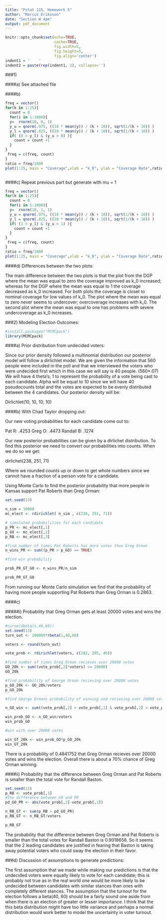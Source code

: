 ---
title: "Pstat 115, Homework 5"
author: "Marcus Eriksson"
date: "Section W 4pm"
output: pdf_document
---

```{r setup, include=FALSE}
knitr::opts_chunk$set(echo=TRUE, 
                      cache=TRUE, 
                      fig.width=5, 
                      fig.height=5,
                      fig.align='center')
indent1 = '    '      
indent2 = paste(rep(indent1, 2), collapse='')
```

###1)

####a) 
See attached file


####b) 

```{r}

freq = vector()
for(k in 1:25){
  count = 0
  for(i in 1:1000){
  y=  rnorm(10, 0, 1)
  y_u = qnorm(.975, ((10 * mean(y)) / (k + 10)), sqrt(1/(k + 10)) )
  y_l = qnorm(.025, ((10 * mean(y)) / (k + 10)), sqrt(1/(k + 10)) )
  if( (0 > y_l) & (y_u > 0) ){
    count = count +1
  }
}
 freq = c(freq, count)
}
ratio = freq/1000
plot(1:25, main = "Coverage",xlab = "k_0", ylab = "Coverage Rate",ratio)



```


####c) Repeat previous part but generate with mu = 1

```{r}

freq = vector()
for(k in 1:25){
  count = 0
  for(i in 1:1000){
  y=  rnorm(10, 1, 1)
  y_u = qnorm(.975, ((10 * mean(y)) / (k + 10)), sqrt(1/(k + 10)) )
  y_l = qnorm(.025, ((10 * mean(y)) / (k + 10)), sqrt(1/(k + 10)) )
  if( (1 > y_l) & (y_u > 1) ){
    count = count +1
  }
}
 freq = c(freq, count)
}
ratio = freq/1000
plot(1:25, main = "Coverage",xlab = "k_0", ylab = "Coverage Rate",ratio)
```



####d) Differences between the two plots:

The main difference between the two plots is that the plot from the DGP where the mean was equal to zero the coverage improved as k_0 increased; whereas for the DGP where the mean was equal to 1 the coverage decreased as k_0 increased. For both plots the coverage is closet to nominal coverage for low values of k_0. The plot where the mean was equal to zero never seems to undercover; overcoverage increases with k_0. The second plot where the mean was equal to one has problems with severe undercoverage as k_0 increases.



###2) Modeling Election Outcomes:
```{r}
#install.packages("MCMCpack")
library(MCMCpack)
```


####a) Prior distribution from undecided voters:

Since our prior density followed a multinomial distribution our posterior model will follow a dirlichlet model. We are given the information that 560 people were included in the poll and that we interviewed the voters who were undecided first which in this case we will say is 40 people. (560*.07) 	We will have 4 theta's; 1 to represent the probability of a vote being cast to each candidate. Alpha will be equal to 10 since we will have 40 pseudocounts total and the votes are expected to be evenly distributed between the 4 candidates. Our posterior density will be:

Dirlichlet(10, 10, 10, 10)


####b) With Chad Taylor dropping out:

Our new voting probabilities for each candidate come out to:

Pat R: .4253
Greg O: .4473
Randall B: .1274

Our new posterior probabilities can be given by a dirlichet distribution. To find this posterior we need to convert our probabilities into counts. When we do so we get:

dirlichet(238, 251, 71)

Where we rounded counts up or down to get whole numbers since we cannot have a fraction of a person vote for a candidate.

Using Monte Carlo to find the posterior probability that more people in
Kansas support Pat Roberts than Greg Orman:

```{r}
set.seed(13)

n_sim = 10000 
mc_elect <- rdirichlet( n_sim , c(238, 251, 71))

# simulated probabilities for each candidate
p_PR <- mc_elect[,1] 
p_GO <- mc_elect[,2]
p_RB <- mc_elect[,3]

#find number of times Pat Roberts has more votes than Greg Orman
n_wins_PR <- sum((p_PR > p_GO) == TRUE)

#find win probability

prob_PR_GT_GO <- n_wins_PR/n_sim

prob_PR_GT_GO
```

From running our Monte Carlo simulation we find that the probability of having more people supporting Pat Roberts than Greg Orman is 0.2863.

####c) 

#####i) Probability that Greg Orman gets at least 20000 votes and wins the election.

```{r}
#curve(dbeta(x,40,60))
set.seed(13)
turn_out <- 100000*rbeta(1,40,60)

voters <- round(turn_out)

vote_prob <- rdirichlet(voters, c(282, 295, 46))

#find number of times Greg Orman recieves over 20000 votes
GO_20k <- sum((vote_prob[,2]*voters) >= 20000)
GO_20k

#find probability of George Orman recieving over 20000 votes
p_GO_20k <- GO_20k/voters
p_GO_20k

#find George Ormans probability of winning and recieving over 20000 votes

n_GO_win <- sum((vote_prob[,2] > vote_prob[,1] & vote_prob[,2] > vote_prob[,3]) == TRUE)

win_prob_GO <- n_GO_win/voters
win_prob_GO

#win with over 20000 votes 

win_GT_20k <- win_prob_GO*p_GO_20k
win_GT_20k


```

There is a probability of 0.4841752 that Greg Orman recieves over 20000 votes and wins the election. Overall there is about a 70% chance of Greg Orman winning. 


####ii) Probability that the difference between Greg Orman and Pat Roberts is smaller than the total vote for Randall Baston.

```{r}
set.seed(13)
p_RB <- vote_prob[,3]
#the difference between GO and PR 
pd_GO_PR <- abs(vote_prob[,2]-vote_prob[,1])

n_RB_GT <- sum(p_RB > pd_GO_PR)
p_RB_GT <- n_RB_GT/voters 

p_RB_GT


```

The probability that the difference between Greg Orman and Pat Roberts is smaller than the total votes for Randall Baston is 0.9018658. So it seems that the 2 leading candidates are justified in fearing that Baston is taking away potential voters who could sway the election in their favor.

###d) Discussion of assumptions to generate predictions:

The first assumption that we made while making our predictions is that the undecided voters were equally likely to vote for each candidate; this is probably not true as in the real world one would be more likely to be undecided between candidates with similar stances than ones with completely different stances. The assumption that the turnout for the election follows a beta(40, 60) should be a fairly sound one aside from when there is an election of greater or lesser importance. I think that the this beta distribution might have too little variance and perhaps a normal distribution would work better to model the uncertainty in voter turnout. 
















